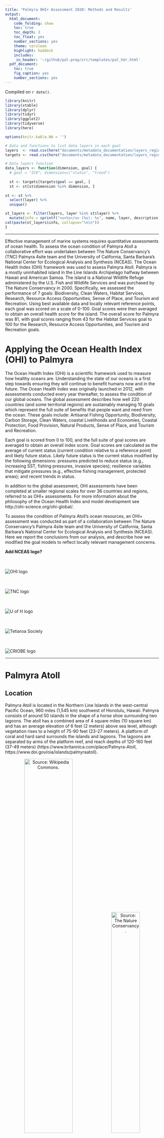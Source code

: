 ```yaml
---
title: 'Palmyra OHI+ Assessment 2020: Methods and Results'
output: 
  html_document:
    code_folding: show
    toc: true
    toc_depth: 3 
    toc_float: yes
    number_sections: yes
    theme: cerulean
    highlight: haddock
    includes: 
     in_header: '~/github/pal-prep/src/templates/pal_hdr.html' 
  pdf_document:
    toc: true
    fig_caption: yes
    number_sections: yes
---
```


Compiled on `r date()`.

```r

library(knitr)
library(xtable)
library(dplyr)
library(tidyr)
library(ggplot2)
library(tidyverse)
library(here)

options(knitr.kable.NA = '')
```

```r
# Data and functions to list data layers in each goal
layers  <- read.csv(here("documents/metadata_documentation/layers_region_base.csv"))
targets <- read.csv(here("documents/metadata_documentation/layers_region_targets.csv"))

# Data layers function
data_layers <- function(dimension, goal) { 
  # goal = "ICO"; dimension=c("status", "trend")
  
  st <- targets[targets$goal == goal, ]
  st <- st[st$dimension %in% dimension, ]
  
st <- st %>%
  select(layer) %>%
  unique()

st_layers <- filter(layers, layer %in% st$layer) %>% 
  mutate(info = sprintf("<u>%s</u> (%s): %s", name, layer, description))
cat(paste(st_layers$info, collapse="\n\n"))
}
```

***
Effective management of marine systems requires quantitative assessments of ocean health. To assess the ocean condition of Palmyra Atoll a collaborative effort was undertaken between The Nature Conservancy’s (TNC) Palmyra 4site team and the University of California, Santa Barbara’s National Center for Ecological Analysis and Synthesis (NCEAS). The Ocean Health Index (OHI) framework was used to assess Palmyra Atoll. Palmyra is a mostly uninhabited island in the Line Islands Archipelago halfway between Hawaii and American Samoa. The island is a National Wildlife Refuge administered by the U.S. Fish and Wildlife Services and was purchased by The Nature Conservancy in 2000. Specifically, we assessed the performance of 7 goals: Biodiversity, Clean Waters, Habitat Services, Research, Resource Access Opportunities, Sense of Place, and Tourism and Recreation. Using best available data and locally relevant reference points, each goal was scored on a scale of 0-100. Goal scores were then averaged to obtain an overall health score for the island. The overall score for Palmyra was 81, with goal scores ranging from 43 for the Habitat Services goal to 100 for the Research, Resource Access Opportunities, and Tourism and Recreation goals.      

# Applying the Ocean Health Index (OHI) to Palmyra

The Ocean Health Index (OHI) is a scientific framework used to measure how healthy oceans are. Understanding the state of our oceans is a first step towards ensuring they will continue to benefit humans now and in the future. The Ocean Health Index was originally launched in 2012, with assessments conducted every year thereafter, to assess the condition of our global oceans.  The global assessment describes how well 220 countries (and some territorial regions) are  sustainably managing 10 goals which represent the full suite of benefits that people want and need from the ocean. These goals include: Artisanal Fishing Opportunity, Biodiversity, Carbon Storage, Clean Waters, coastal Livelihoods and Economies, Coastal Protection, Food Provision, Natural Products, Sense of Place, and Tourism and Recreation.    

Each goal is scored from 0 to 100, and the full suite of goal scores are averaged to obtain an overall index score. Goal scores are calculated as the average of current status (current condition relative to a reference point) and likely future status.  Likely future status is the current status modified by the following dimensions: pressures predicted to reduce status (e.g., increasing SST, fishing pressures, invasive species);  resilience variables that mitigate pressures (e.g., effective fishing management, protected areas);  and recent trends in status.     

In addition to the global assessment, OHI assessments have been completed at smaller regional scales for over 36 countries and regions, referred to as OHI+ assessments.  For more information about the philosophy of the Ocean Health Index and model development see http://ohi-science.org/ohi-global/.    

To assess the condition of Palmyra Atoll’s ocean resources, an OHI+ assessment was conducted as part of a collaboration between The Nature Conservancy’s Palmyra 4site team and the University of California, Santa Barbara’s National Center for Ecological Analysis and Synthesis (NCEAS). Here we report the conclusions from our analysis, and describe how we modified the goal models to reflect locally relevant management concerns.    

**Add NCEAS logo?**   

<div class = "row">
<div class = "col-md-2">
<br><br>![OHI logo](images/ohi-logo.jpg)
</div>

<div class = "col-md-2">
<br><br>![TNC logo](images/tnc-logo.svg)
</div>

<div class = "col-md-4">
<br><br>![U of H logo](images/uhm-logo.png)
</div>

<div class = "col-md-2">
<br><br>![Tetiaroa Society](images/TS-logo.png)
</div>

<div class = "col-md-2">
<br><br>![CRIOBE logo](images/CRIOBE-logo.jpg)
</div>
</div>  

***

# Palmyra Atoll 

## Location

Palmyra Atoll is located in the Northern Line Islands in the west-central Pacific Ocean, 960 miles (1,545 km) southwest of Honolulu, Hawaii. Palmyra consists of around 50 islands in the shape of a horse shoe surrounding two lagoons. The atoll has a combined area of 4 square miles (10 square km) and has an average elevation of 6 feet (2 meters) above sea level, although vegetation rises to a height of 75-90 feet (23-27 meters). A platform of coral and hard sand surrounds the islands and lagoons. The lagoons are separated by arms of the platform reef, and reach depths of 120-160 feet (37-49 meters) (https://www.britannica.com/place/Palmyra-Atoll, https://www.doi.gov/oia/islands/palmyraatoll).

<center>
![Source: [Wikipedia Commons](https://commons.wikimedia.org/wiki/File:Palmyra_Atoll_in_United_States.svg).](images/Palmyra_Atoll_map.png){width=56%} ![Source: [The Nature Conservancy](https://www.nature.org/en-us/get-involved/how-to-help/places-we-protect/palmyra-atoll/).](images/Aerial-Palmyra-Atoll.jpg){width=43%}
</center>

## History

Palmyra Atoll was sighted in 1798 by an American ship, which did not land; but in 1802, the American ship Palmyra made landfall. The atoll was annexed by the Kingdom of Hawaii in 1862 and by Britain in 1889. In 1898 the United States annexed Palmyra as part of the Hawaiian Islands territory (https://www.britannica.com/place/Palmyra-Atoll).    

In the 1940s, the U.S. Navy stationed 6,000 sailors in the atoll. They dredged a seaplane runway which merged the atoll’s two western lagoons into one, and a causeway was built on the remaining reef. The sailors also joined three of the islands into one and built a runway about one mile long, which the U.S. Air Force used until 1961 (https://www.doi.gov/oia/islands/palmyraatoll).   

The Nature Conservancy (TNC) purchased Palmyra Atoll in December 2000 from the Fullard-Leo family to protect its unique ecosystem and establish a center for scientific investigation (https://www.nature.org/en-us/about-us/where-we-work/united-states/hawaii/stories-in-hawaii/palmyra-175-years-of-science/). It was declared a U.S. National Wildlife Refuge in January 2001, and includes submerged lands and associated waters out to 12 nautical miles from the atoll (https://www.fws.gov/refuge/Palmyra_Atoll/about.html). Palmyra was designated part of the Pacific Remote Islands Marine National Monument on January 6, 2009, which includes Palmyra Atoll National Wildlife Refuge within its boundaries, and protects it further out to 50 nautical miles (https://www.nature.org/en-us/get-involved/how-to-help/places-we-protect/palmyra-atoll/).   


## Natural History

Palmyra’s native vegetation supports one of the largest remaining undisturbed stands of Pisonia beach forest in the Pacific, including native varieties of ferns and shrubs. The atoll’s rich intertidal sand and mudflats provide attractive resting and feeding grounds for migratory seabirds and shorebirds. Sooty terns, red- and white-tailed tropicbirds, several species of boobies, great frigate birds, and white terns are some of the common bird species that nest on Palmyra. The second largest red-footed booby colony in the world is found on the atoll, and more than 200 bristle-thighed curlews, whose worldwide population estimate is only 6,000 individuals, spend their winters on Palmyra. Palmyra’s waters are home to stony corals, giant clams, and over 400 species of fish, and are frequented by Pacific bottle-nosed dolphins, spinner dolphins, and melon-headed whales. Threatened green and endangered hawksbill turtles are also found within the lagoon and waters surrounding the atoll. Large populations of the world’s largest land invertebrate, the coconut crab, inhabit Palmyra’s forests along with other crabs (https://www.fws.gov/refuge/Palmyra_Atoll/wildlife_and_habitat/index.html).   

Rainforest once dominated the atoll, but copra farming, black rats, and deforestation by the U.S. military during World War II reduced Palmyra’s rainforest to a few patches. Thick groves of introduced coconut palms took its place, which are ill-suited for seabirds. There was a resurgence of native bird and plant life after rats were eradicated from Palmyra in 2011, and a major native rainforest restoration project is now underway. The aim of this project is to flip forest dominance and restore ecological balance to the atoll, which will maximize the seabird-driven nutrient cycle and increase terrestrial and marine ecosystem resilience to climate change impacts (https://www.nature.org/en-us/get-involved/how-to-help/places-we-protect/palmyra-atoll/).   

***

# Summary Results

The health of the Palmyra atoll is critical to The Nature Conservancy’s core mission to protect endangered marine wilderness and to support research and conservation science.  Palmyra had an overall Ocean Health Index score of 81 (Figure 3.1 and Table 3.1), suggesting the region’s marine and coastal resources are in fairly good condition (Figure 3.1).   Seven goals/sub-goals scored above a 90, with four goals receiving perfect scores (Lasting Special Places, Research, Resource Access Opportunities, and Tourism and Recreation). The designation of the island and offshore areas as fully protected reflects The Nature Conservancy’s commitment to protecting the health of Palmyra's ecosystems. Furthermore,  the population and  visitors allowed on the island are restricted, and fishing and tourism activities are well regulated and managed.   

There is room for some improvement, however. The Habitat, Coastal Protection, and Carbon Storage sub-goals scored lower than 50. These sub-goals are closely linked because they depend on the healthy habitats, specifically the condition of coral reefs (Coastal Protection) and rainforests (Carbon Storage). While Palmyra is often lauded for having pristine coral reefs, there is significant degradation of the back reef and the lagoon which negatively impact the coral habitat score and thus the coastal protection score. Without a concerted effort to restore live coral in the back reef and the lagoon the coral habitat score is likely to remain fairly constant over time. Coconut palm plantations have a significant negative impact on the native rainforest and while management plans to remove these palms and replant native tree species exists, they are not far along. This is the largest contributing factor to the low score for rainforest habitats and thus the carbon storage score. As replacement of coconut palms continues on the island, both of these scores are expected to steadily increase over time.        

<br>   
![flower_plot](images/flower_Palmyra.png)
***Figure 3.1 OHI+ Palmyra Results.** Each goal and sub-goal of the Palmyra Ocean Health Index assessment is represented by a petal. The length of each petal corresponds to the score (0-100), with longer petals indicating higher scores. The color of the petals also correspond to the scores with red indicating lower scores and blue indicating higher scores. The overall index score is shown in the center of the plot.*
<br>   
***Table 3.1. Results for each goal and sub-goal in the Palmyra OHI+ assessment.** Goal, and sub-goal, scores, as well as current status and predicted future status. Where 'Status' is the current status relative to the reference point; 'Future' is the likely future status based on the trend, pressures, and resilience; and 'Score' is the final goal or sub-goal score reflected in Figure 3.1.*   
<br>   
```r

goals <- read_csv(here("region/conf/goals.csv")) %>% 
  dplyr::select(goal, name, description)

scores <- read_csv(here("region/scores.csv")) %>% 
  filter(dimension == "score" | dimension == "future" | dimension == "status") %>% 
  dplyr::select(goal,dimension,score) %>% 
  pivot_wider(id_cols ="goal", names_from = "dimension", values_from = "score") %>% 
  filter(goal != "Index") %>% 
  inner_join(.,goals, by = "goal") %>% 
  mutate(parent = c("", "Habitat Services", "Habitat Services", "",
                    "Biodiversity", "", "Sense of Place",
                    "Sense of Place", "", "", "", "Biodiversity", "")) %>% 
  dplyr::select('Goal/Sub-goal' = name, 'Parent Goal' = parent, Status = status, Future = future, Score = score, Description = description) %>% 
  arrange(desc(Score))

kable(scores, align = "l")
```

***
<br>   

# Methods and Results

## Goals Included in Palmyra OHI+ Assessment:

Given that Palmyra is a nearly uninhabited island, several of the OHI goals were not relevant to this region (e.g., Livelihoods and Economies). Furthermore, one of the stated goals of The Nature Conservancy for Palmyra is to serve as a “platform for applied conservation science” (https://www.nature.org/en-us/get-involved/how-to-help/places-we-protect/palmyra-atoll/), which resulted in the creation of a new goal, Research, which captures the degree to which Palmyra provides access to research opportunities. Given these considerations, we modified the OHI framework to include the following goals (Table 3.1): Sense of Place (comprised of Lasting Special Places and Iconic species sub-goals), Resource Access Opportunities (a modified version of Artisanal Opportunities in the original framework), Research (not included in the original framework), Tourism & Recreation, Biodiversity (comprised of Species Condition and Habitat sub-goals), Clean Waters, and Habitat Services (Coastal Protection and Carbon Storage sub-goals).  

### Biodiversity

<span style="color: #f2cf4a; font-family: Arial, sans-serif; font-size: large;">Score = 71.51</span>

People value biodiversity for its existence value. This goal assesses the conservation status of species based on the best available data through two sub-goals: Species and Habitats. Species were assessed because they are what one typically thinks of in relation to biodiversity. Because only a small proportion of marine species worldwide have been mapped and assessed, we also assessed habitats as part of this goal, and considered them a proxy for the condition of the broad suite of species that depend on them. We calculate each of these sub-goals separately and weight them equally when calculating the overall goal score.   

#### Habitats (HAB)

<span style="color: #f2cf4a; font-family: Arial, sans-serif; font-size: large;">Score = 47.85</span> 

The Habitats sub-goal measures the average condition of habitats present on the island that provide critical habitat for a broad range of species. This sub-goal is considered a proxy for the condition of the broad suite of species on Palmyra. The atoll currently supports one of the best remaining coastal strand forests in the world (https://www.islandconservation.org/palmyra-atoll/). Given the importance of this ecosystem, and the tight linkage between land and ocean environments, both terrestrial and marine habitats are included in this assessment.     

**Current Status**  

The Habitats sub-goal includes coral reef habitats and rainforest habitats. A score is calculated for each habitat and then the habitat scores are averaged, with area weighting, to obtain an overall status score.   
<br>   
*Coral Reefs*   

Four zones were used to calculate the coral reef status: back reef, reef crest, fore reef, and lagoon. 

Original raw data included 10 different zones, as shown in the map in Figure 4.1A. The following zones were grouped together to form the four reef zones, as shown on the map in Figure 4.1B:    

 - Back Reef: Not grouped with any other zone   
 - Reef Crest: Reef Crest and Fore Reef  
 - Fore Reef: Bank/Shelf and Bank/Shelf Escarpment      
 - Lagoon: Lagoon and Channel  

<center>
![coral_zones_raw](images/coral_zones_raw.png){width=70%} ![coral_zones_reclass](images/coral_zones_reclassified.png){width=70%}  
</center>
***Figure 4.1 Coral zones.** Map A (top) displays coral zones as shown in the raw data and map B (bottom) shows the coral zones reclassified for this assessment.*
<br>     
The fore reef is reassigned to part of the reef crest to better reflect the position of those data points on the reef. The Bank/Shelf and Bank/Shelf Escarpment are then grouped together and renamed as the fore reef with an additional designation to differentiate the western fore reef and the eastern fore reef. Based on a map of Palmyra, the longitude line 162.075 was used to divide the fore reef into western and eastern. These groupings follow the zones delineated by NOAA in the Coral Reef Ecosystems Monitoring Report for the Pacific Remote Islands Marine National Monument, available [here](https://repository.library.noaa.gov/view/noaa/23421).  
 
Coral condition is based on the percent of live coral cover in each of the zones. The reference point, or target live coral cover range, for each zone is:   

 - Back Reef:  10-50% live coral cover  
 - Reef Crest: 10-50% live coral cover      
 - Fore Reef:  50-90% live coral cover     
 - Lagoon:     10-50% live coral cover       

The western and eastern fore reef both have the same reference point. Reference points were established based on input from scientists at The Nature Conservancy.    

Coral reef status is first calculated for each zone $x_{zone}$. The status is calculated as the area of the reef zone falling within or above the reference point category divided by the total area of the reef zone (Equation 4.1):        

$$
x_{zone}~=~\frac { A_{ref} } { A_{total} },  ~~(Eq~4.1) 
$$  

Where $A_{ref}$ is the area of the reef zone falling within or above the reference point category and $A_{total}$ is the total area of the reef zone. For the status calculation we adjust the area of the lagoon to include only the area of the lagoon where coral can reasonably grow. Other zones are not area adjusted due to incomplete knowledge and data. Ideally the area of all zones would be adjusted to include only the area where coral can grow and thrive.            

The overall status score $x_{coral}$ is calculated as the area weighted mean of the status score for each zone (Equation 4.2). Here we use the total area of the lagoon.   

$$
x_{coral}~=~\frac { \displaystyle\sum _{ i=1 }^{ N }{ { A }_{ i }{ x }_{ i } } } { \displaystyle\sum _{ i=1 }^{ N } { A }_{ i } },  ~~(Eq~4.2) 
$$
where $A_{i}$ is the area of zone $i$ and $x_{i}$ is the status score for each zone $i$ as calculated in Equation 4.1.   
<br>   
*Rainforests*   

The rainforest condition is based on the current land area of the rainforest relative to the total potential area of rainforest. Invasive coconut palms (*Cocos nucifera*) have replaced much of the  native rainforests, and there are planned coconut palm removal activities, which TNC hopes will increase the land area of native forests.   

The raw data included four vegetation categories: native forests, *Scaevola*, non-vegetated areas, and *Cocos nucifera* (coconut palm). The native forest and *Scaevola* categories were grouped together to find the total forest land area. Non-vegetated areas were excluded from the analysis.   

The rainforest habitat status $x_{forest}$ is calculated based on the area of rainforest currently present compared to the area of rainforest that would exist once 95% of the historic area of coconut palm has been removed (Equation 4.3). The reference point is the rainforest and coconut palm area in 2001.    

$$
x_{forest}~=~ \frac { A_{current} } { A_{potential} }, ~~(Eq ~4.3) 
$$  

The current rainforest area ($A_{current}$) km^2^ is based on the Burnett, M.W. *et al.* 2019 study where forest is defined as the total area of the *Scaevola* and native forest categories.    

The potential rainforest area ($A_{potential}$) km^2^ is based on a 2001 satellite image showing approximately 43% of the islands are dominated by coconut plantations and 48.2% of the islands are dominated by other vegetation communities as discussed in the [USGS Terrestrial Management Plan](https://pubs.usgs.gov/of/2011/1007/pdf/ofr20111007.pdf). The remaining 8.8% is assumed to be non-vegetated and is excluded from this analysis. The total land area ($A_{total}$) used in these calculations (2.46 km^2^) was derived from a study completed in 2000 (referenced in Burnett *et al* 2019), which is the closest land estimate we could obtain to the 2001 satellite image. The potential rainforest area is calculated as the land area added once 95% of the historic palm plantations are removed plus the original 48.2% of land area that was dominated by rainforests (Equations 4.4 - 4.6).     

$$
A_{potential}~=~A_{added}~+~A_{original} , ~~(Eq ~4.4)
$$

And where   

$$
A_{added}~=~0.95~*~(0.43~*~A_{total}), ~~(Eq~ 4.5)
$$   
$$
A_{original}~=~0.482~*~A_{total}, ~~(Eq~4.6)
$$   

**Trend** 
<br>   
*Coral Reefs* 

The benthic habitat mapping project used to calculate the current status was the first study of its kind on Palmyra Atoll. As no previous studies exist to estimate historic live coral cover across the different reef zones, an estimate of coral trend was derived using data from the 2019  OHI global assessment. The OHI global trend data are calculated as a linear trend in coral condition, on a per country basis across all available data from 1975-2006. More information on the coral trend method can be found in the [OHI Global Methods](http://htmlpreview.github.io/?https://github.com/OHI-Science/ohi-global/published/documents/methods/Supplement.html#62_biodiversity) documentation, Section 6.2.1. No coral trend was available for Palmyra in the OHI global assessment, so we used  the average trend observed for coral reef habitats for all countries in Micronesia.
<br>   
*Rainforests* 

The trend in rainforest condition is the predicted change in forest area during a five year period. This was estimated using a linear regression model of forest area from 2005, 2010, 2016, and 2019.   
<br>   
**Data**   

_Status and trend_
<br>   
```r
data_layers(goal="HAB", dimension=c("status", "trend"))
```
<br>   
_Pressure_
<br>   
```r
data_layers(goal="HAB", dimension=c("pressure"))
```
<br>   
_Resilience_
<br>   
```r
data_layers(goal="HAB", dimension=c("resilience"))
```
<br>     
**Data Citations**
<br>   
*Coral Reefs* 

Data to calculate the current status of coral reefs were gathered from National Centers for Coastal Ocean Science (NCCOS) benthic habitat mapping project for Palmyra Atoll, completed in 2011. The data are available for download [here](https://products.coastalscience.noaa.gov/collections/benthic/e58palmyra/#horizontalTab3).    

Date Downloaded: June 30, 2020

Citation: U.S. Department of Commerce, National Oceanic and Atmospheric Administration, National Center for Coastal Ocean Sciences. (2011). Palmyra Habitat Maps [Data file]. Retrieved from https://products.coastalscience.noaa.gov/collections/benthic/e58palmyra/
<br>   
*Rainforests* 

Data to calculate the current status of rainforests were gathered from a recent publication on coconut palms in Palmyra completed in 2019. Data were downloaded from Table A1, available [here](https://www.tandfonline.com/doi/figure/10.1080/01431161.2019.1594440?scroll=top&needAccess=true). 

Date Downloaded: July 8, 2020

Citation: Burnett, M.W. *et al.* (2019). "Quantifying coconut palm extent on Pacific islands using spectral textural analysis of very high resolution imagery". *International Journal of Remote Sensing* 40(19): 7329-7355   
  [Available here](https://www.tandfonline.com/doi/epub/10.1080/01431161.2019.1594440?needAccess=true). 
<br>     
<u>2001 Reference Point:</u>   
The 2001 reference point comes from a satellite image of the island that is discussed in the 2011 Terrestrial Forest Management Plan.  

Citation: Hathaway, S.A., McEachern K., & Fisher, R.N. (2011). "Terrestrial Forest Management Plan for Palmyra Atoll". U.S. Geological Survey Open-File Report 2011-1007.  
  [Available here](https://permanent.fdlp.gov/gpo119875/ofr20111007.pdf)
<br>     
There have been no studies using the same methodology to track the area of forests and coconut palm on the island over time. Therefore, data to calculate the trend in rainforest condition are estimated from three additional studies that included some estimate of percent cover of coconut palms and total land area.
<br>   
<u>2005 Data:</u>      
The 2005 data was obtained from Alex Wegmann at The Nature Conservancy on July 31, 2020. Shapefiles were compiled as part of Alex Wegmann's PhD dissertation.
<br>   
<u>2010 Data:</u>   
The 2010 data is estimated from a study on invasive rats that quantified the percent of land area on each islet occupied by *Cocos nucifera* (Table 1).    

Citation: Lafferty, K.D. et al. (2010). "Stomach nematodes (*Mastophorus muris*) in rats (*Rattus rattus*) are associated with coconut (*Cocos nucifera*) habitat at Palmyra Atoll. *Journal of Parasitology* 96(1): 16-20.   
  [Available here](https://bioone.org/journals/Journal-of-Parasitology/volume-96/issue-1/GE-2180.1/Stomach-Nematodes-Mastophorus-muris-in-Rats-Rattus-rattus-Are-Associated/10.1645/GE-2180.1.full)
<br>     
<u>2016 Data:</u>   
The 2016 data is estimated using a U.S. Geological Survey vegetation community mapping project for Palmyra Atoll. Vegetation maps were completed in October 2016 and published in June 2019. Data is available for download [here](https://www.sciencebase.gov/catalog/item/5c66fc5be4b0fe48cb3aca49).   

Date Downloaded: July 2, 2020  

Citation: Struckhoff, M.A., 2019, Woody species crown and vegetation community data, Palmyra Atoll, 2016: U.S. Geological Survey data release, https://doi.org/10.5066/P9GMPVIO.  
<br>   

#### Species 

<span style="color: #f2cf4a; font-family: Arial, sans-serif; font-size: large;">Score = 95.16</span>

The Species sub-goal aims to assess the average condition of species in Palmyra. Both marine and terrestrial species are included in this sub-goal.    
 
**Current Status** 

A list of species occurring in Palmyra was created using IUCN range maps and supplemented with fish and bird lists obtained from The Nature Conservancy for a total of 587 species. Species condition was pulled from the IUCN Red List (IUCN 2020).   

The reference point for the Species sub-goal is all species have an IUCN status of "Least Concern".   

Threat weights, were assigned based on the IUCN threat categories status of each species, following the weighting schemes developed by Butchart *et al* (2007) (Table 4.1). For the purposes of this analysis, we included only data for extant species for which sufficient data were available to conduct an assessment. We did not include Data Deficient species.   We assessed species following previously published guidelines (Schipper *et al.* 2008; Hoffmann *et al.* 2010).   
<br>   
***Table 4.1. Risk scores for assessment of species status based on IUCN risk categories.***

| Risk Category   | IUCN code | Risk Score |
|-----------------|-----------|------------|
| Least Concern   |     LC    |  0.0       |  
| Near Threatened |     NT    |  0.2       |
| Vulnerable      |     VU    |  0.4       |
| Endangered      |     EN    |  0.6       |
| Critically Endangered | CR  |  0.8       |
| Extinct         |     EX    |  1.0       |   
  
The species fall within 10 different taxonomic classes and to avoid overweighting species with many species, status was first calculated for each class as the average of the extinction risk scores. An overall extinction risk status was estimated by averaging the extinction risk score of all 10 classes. Finally, the status $x_{spp}$ is rescaled so a risk factor of 0.75 is equal to zero (Equation 4.7):      

$$
x_{spp}~=~ \frac { (0.75~-~risk_{avg}) } {0.75}, ~~~~(Eq ~4.7)
$$   

Where $risk_avg$ is the average extinction risk score, found by averaging the mean extinction risk score of all 10 classes. 

This assigns a score of 0 when 75% species are extinct, a level comparable to the five documented mass extinctions (Barnosky *et al.* 2011) and would constitute a catastrophic loss of biodiversity.
<br>    
**Trend** 

The species trend is calculated using data the IUCN provides for current and past assessments of species. Discrete species assessments between 1965-2020 are used to estimate annual change in IUCN risk status for each species. Species trend is evaluated for species with more than two past assessments. Trend for species with less than two past assessments is estimated using the population trend noted in species history information. We then summarize these species trend values for each region using the same general approach used to calculate status.
<br>   
**Data**

_Status and trend_
<br>   
```r
data_layers(goal="SPP", dimension=c("status", "trend"))
```
<br>   
_Pressure_
<br>   
```r
data_layers(goal="SPP", dimension=c("pressure"))
```
<br>   
_Resilience_
<br>   
```r
#data_layers(goal="SPP", dimension=c("resilience"))
```
<br> 
**Data Citations**   

The original species list, species condition and historic assessments are based on the IUCN Red List.    

Date Accessed: June 9, 2020   

Citation: IUCN 2020. IUCN Red List of Threatened Species. Version 2020-1 <www.iucnredlist.org>.  

Additional species lists were provided by Alex Wegmann at The Nature Conservancy on July 8, 2020
<br>   

### Clean Waters

<span style="color: #f2cf4a; font-family: Arial, sans-serif; font-size: large;">Score = 58.57</span> 

People value marine waters that are free of pollution and debris for aesthetic and health reasons. Although Palmyra has a limited population, people are sensitive to pollution and debris in areas they access for recreation or other purposes as well as for simply knowing that clean waters exist. Due to limited data availability, this goal includes two sources of pollution - marine debris and soil contamination. The main source of pollution on the island is marine debris from fishing aggregation devices (FADs) and the military history of the island has left a legacy of soil contamination. The overall Clean Waters score is the geometric mean of these two layer scores. This goal scores highest when the contamination level is zero.
<br>   
**Current Status**   
The current status for the Clean Waters goal is the geometric mean of the status of the two layers: marine debris and soil contamination.
<br>   
*Marine Debris*  

Marine debris current status is calculated based on the number of annual grounded FADs. The reference point for marine debris is to reduce FAD groundings by 50% of the highest annual recorded number of groundings between 2009 and 2019. The highest annual groundings occurred in 2016, with 12 groundings, making the reference point 6 annual FAD groundings. Any year where six or less FAD groundings were recorded received a perfect score.   

The current status $x_{debris}$ is scaled between 0-1 by subtracting the reference point from the number of groundings and then dividing by the reference point (Equation 4.8):        

$$
x_{debris}~=~ \frac { (fad_{y}~-~fad_{ref}) } { fad_{ref} }, ~~~(Eq ~4.8)
$$   

Where $fad_{y}$ is the yearly number of recorded FAD groundings and $fad_{ref}$ is the reference point number of 6 annual FAD groundings.  

$x_{debris}$ is higher with greater levels of marine debris. $x_{debris}$ is used as a pressure layer. The final status layer for the Clean Waters goal is the inverse of $x_{debris}$,    1 - $x_{debris}$.
<br>   
*Soil Contamination*   

The current status is based on the observed concentration of each pollutant (mg/kg wet weight). A total of 155 sites were sampled in 2008 and an additional 41 sites were sampled in 2010. At each site concentrations were recorded for 13 pollutants: antimony (Sb), arsenic (As), chromium (Cr), cobalt (Co), copper (Cu), iron (Fe), lead (Pb), manganese (Mn), nickel (Ni), phosphorus (P), sulfur (S), titanium (Ti), and zinc (Zn). However, only 9 elements are included in the analysis. Iron is generally considered non-toxic and titanium, sulfur, and phosphorus were detected but do not have established Threshold Effects Levels (TELs) or ecological soil screening levels (Eco-SSLs); therefore, they were excluded from the analysis.     

Two different reference levels were used to scale the contamination scores from 0-1. A TEL was used to scale values from 0 - 0.5. Any observed concentration equal to the TELreceived a score of 0.5. The TEL are the lower end of values below which harmful impacts are not likely to be observed. The upper end of the scores were based on the Probable Effect Level (PEL); this represents a value above which harmful impacts are likely to be observed. Any observed concentration above the PEL was assigned a score of 1.       

<u>TEL</u>   

TEL reference levels were assigned based on the TELs established by the U.S. Environmental Protection Agency for marine sediments and the lowest established Eco-SSLs for any taxonomic group. TEL and Eco-SSL values (mg/km dry weight) for the most frequently detected contaminants on Palmyra (Table 4.2) are replicated from Table 1 of Struckhoff *et al* 2018.
<br>   
***Table 4.2. Midpoint reference levels.** Threshold Effect Levels (TELs) and Ecological soil screening levels (Eco-SSLs) for the main contaminants found in soils around Palmyra. NA indicates a toxicity threshold has not been established. These values are used as the midpoint reference levels in the status calculation.*           

| Contaminant | Symbol | TEL   | Eco-SSL |
|-------------|--------|-------|---------|
| Antimony    | Sb     | NA    | 78      |
| Arsenic     | As     | 7.24  | 18      |
| Chromium    | Cr     | 52.3  | 26      |
| Colbalt     | Co     | NA    | 13      |
| Copper      | Cu     | 118.7 | 28      |
| Lead        | Pb     | 30.24 | 11      |
| Manganese   | Mn     | NA    | 220     |
| Nickel      | Ni     | 15.9  | 38      |
| Zinc        | Zn     | 124   | 46      |. 

TELs are used for marine sediments and the lowest Eco-SSL is used for soil samples. Where no TEL is established, the lowest Eco-SSL is used in its place. The table reports thresholds in mg/kg of dry weight, however most of the samples collected were made on moist samples. Struckoff *et al* 2018 notes:   

"Soil moisture values between 15 and 25% can reduce measured sample concentrations from 70 to 80% relative to lab-confirmed concentrations (U.S. Environmental Protection Agency, 2015). Given that most measurements were made on moist samples, XRF values reported above TELs or SSLs are conservative estimates of threshold exceedance."  

<u>PEL</u>   

For soil samples, the Canadian freshwater contamination PELs (mg/kg dry weight) are used (Table 4.3), as these are more conservative than the marine contamination levels. Consensus-based freshwater PELs were established in 2000. Concentrations were replicated from Table 3 in MacDonald *et al* 2000.
<br>   
***Table 4.3. Soil sample upper reference levels** Freshwater contamination Probable Effect Levels (PELs) for the main contaminants found in soils around Palmyra. These levels are used as the upper reference level for soil samples in the status calculation.*   

| Contaminant | Symbol | PEL   | 
|-------------|--------|-------|
| Arsenic     | As     | 17    |
| Chromium    | Cr     | 90    |
| Copper      | Cu     | 197   |
| Lead        | Pb     | 91.3  |
| Nickel      | Ni     | 36    |
| Zinc        | Zn     | 315   | 

Marine sediment PELs (mg/kg of dry weight) are obtained from NOAA guidelines established in 1999 (Table 4.4). These are called Effect Range Median (ERM) levels, which is the NOAA equivalent of PELs. Concentrations were obtained from Table 1 in the NOAA 1999 guidance.
<br>   
**Table 4.4. Marine sediment upper reference levels.** Marine sediment Probable Effect Levels (PELs) for the main contaminants found in soils around Palmyra. These levels are used as the upper reference level for marine sediment samples in the status calculation.*   

| Contaminant | Symbol | PEL   | 
|-------------|--------|-------|
| Arsenic     | As     | 70    |
| Chromium    | Cr     | 370   |
| Copper      | Cu     | 270   |
| Lead        | Pb     | 218   |
| Nickel      | Ni     | 51.6  |
| Zinc        | Zn     | 410   |

No PELs are available for Antimony, Colbalt, and Manganese. For these we approximated an upper limit that is one order of magnitude higher than the established TEL or Eco-SSL.      

Contaminants are scaled 0-1 using a midpoint level, (TEL or ECO-SSl) and an upper level (PELs). A status is then calculated for each site $x_{site}$ using the geometric mean of the 9 contaminants (Equation 4.9):    
$$
x_{site} = \sqrt [ 9 ]{ As~*~Cr~*~Co~*~Cu~*~Pb~*~Mn~*~Ni~*~Sb~*~Zn ~},  ~~(Eq ~4.9)
$$ 
Finally, an overall status for contamination $x_{cont}$ is found using an area weighted mean of the site status (Equation 4.10):      

$$ 
x_{cont}~=~\frac { \displaystyle\sum _{ i=1 }^{ N }{ { A }_{ i }{ x }_{ i } } } { \displaystyle\sum _{ i=1 }^{ N } { A }_{ i } }, ~~(Eq ~4.10)
$$
where $A_i$ is the area and $x_i$ is the status of contamination for each site $i$ as calculated in Equation 4.9.     

This gives high $x_{cont}$ values to years with greater levels of contamination. $x_{cont}$ is used as a pressure layer. The final status layer for the Clean Waters goal is the inverse of this$x_{cont}$,  1 - $x_{cont}$.
<br>   
**Trend**
<br>   
The trend describes the change in clean water status over a 5 year period. This value was estimated using the slope estimate (and multiplying it by 5) from a linear model estimating yearly change in the clean water status from 2014 to 2020.
<br>   
**Data**

_Status and trend_
<br>   
```r
data_layers(goal="CW", dimension=c("status", "trend"))
```
<br>   
_Pressure_
<br>   
```r
data_layers(goal="CW", dimension=c("pressure"))
```
<br>   
_Resilience_
<br>   
```r
data_layers(goal="CW", dimension=c("resilience"))
```
<br>   

**Data Citations**   

*Marine Debris*   

Data to calculate the marine debris layer come from a table of FADs found ashore on Palmyra Atoll. Data were obtained from Alex Wegmann at The Nature Conservancy on July 8, 2020.
<br>   
*Soil Contamination*   

Data for this layer come from an elemental soil contamination study completed by the U.S. Geological Survey at sites on Palmyra Atoll in 2008 and 2010. Data were published in 2017 and can be accessed [here](https://www.sciencebase.gov/catalog/item/5925b2cae4b0b7ff9fb3ca3d).  

Date Downloaded: July 28, 2020   

Citation: Struckhoff, M.A., Papoulias, D.M., Orazio, C.E., Annis, M.L., Shaver, D.K. and Tillitt, D.E., 2017, Geospatial data of elemental contamination at Palmyra Atoll, 2008 and 2010: U.S. Geological Survey data release, https://doi.org/10.5066/F74F1P00
<br>   
The reference levels were obtained from the following sources:  

<u>TELs and Eco-SSLs</u>   

Citation: Struckhoff, M.A., Orazio, C.E., Tillitt, D.E., Shaver, D.K., and Papoulias, D.M. (2018). Mapping elemental contamination on Palmyra Atoll National Wildlife Refuge. *Marine Pollution Bulletin*, 128: 97-105. https://doi.org/10.1016/j.marpolbul.2017.12.065.  

<u>PELs and ERMs</u>   

Citation: MacDonald, D.D., Ingersol, C.G., and Berger, T.A. (2000). Development and Evaluation of Consensus-Based Sediment Quality Guidelines for Freshwater Contamination. *Archives of Environmental Contamination and Toxicology.* 39:20-31. DOI: 10.1007/s002440010075   
    Available [here](https://link.springer.com/content/pdf/10.1007/s002440010075.pdf)   

Citation: National Oceanic and Atmospheric Administration. (1999). Sediment Quality Guidelines developed for the National Status and Trend Program. 

### Habitat Services

<span style="color: #f2cf4a; font-family: Arial, sans-serif; font-size: large;">Score = 43.35</span> 

The Habitat Services goal measures additional services provided by habitats on Palmyra in addition to supporting biodiversity. The Habitat Services goal is made up of two equally weighted sub-goals, Carbon Storage and Coastal Protection.
<br>   

####  Carbon Storage

<span style="color: #f2cf4a; font-family: Arial, sans-serif; font-size: large;">Score = 39.92</span> 

The Carbon Storage sub-goal measures the health of carbon storing habitats. In Palmyra, the only Carbon Storage habitat is the terrestrial rainforest. We use data on habitat extent in the same manner as Biodiversity: Habitats sub-goal. Since only one habitat is included, there are no Carbon Storage weights used in the calculation.  

**Current Status**   

The Carbon Storage subgoal is based on the percent cover of native tree species on the island relative to nonnative tree species.   

The following tree species are included in the mapping project raw data and we have designated if they are native or nonnative (Table 4.5). Category designations were assigned based on species lists found in Tables 1 and 2 of the U.S. Geological Survey 2011 Terrestrial Forest Management Plan for Palmyra Atoll, found [here](https://permanent.fdlp.gov/gpo119875/ofr20111007.pdf).
<br>   
***Table 4.5. Tree species classifications.***   

| Species                      | Classification | 
|------------------------------|----------------| 
| *Araucaria*                  | Nonnative      |  
| *Artocarpus altilis*         | Nonnative      |
| *Barringtonia asiatica*      | Native         |
| *Calophyllum inophyllum*     | Nonnative      |  
| *Casuarina equisetifolia*    | Nonnative      |    
| *Coccoloba uvifera*          | Nonnative      |
| *Cocos nucifera*             | Nonnative      | 
| *Cordia subcordata*          | Native         |  
| *Guettarda speciosa*         | Native         | 
| *Heliotropium foertherianum* | Native         | 
| *Hernandia nymphaeifolia*    | Native         |    
| *Hibiscus tiliaceus*         | Nonnative      | 
| *Ipomoea*                    | Native         |     
| *Nephrolepis*                | Nonnative      |
| *Pandanus tectorius*         | Native         |  
| *Phymatosorus scolopendria*  | Native         |
| *Pisonia grandis*            | Native         |
| *Premna serratifolia*        | Native         | 
| *Scaevola taccada*           | Native         |
| *Terminalia catappa*         | Nonnative      |   
 
Unknown tree species and standing water were excluded from the analysis, as were *Ipomoea* and *Nephrolepis* since they are not trees.      

The reference point for Carbon Storage is to have 95% of the forest area dominated by native tree species (and < 5% nonnative trees).      
 
Current status $x_{cs}$ is calculated as the current percent of forest dominated by native trees in year (y) over the reference point percentage (Equation 4.11):       

$$
x_{cs}~=~ \frac {percent~cover_{y} } {percent~cover_{ref} }~,  ~~~(Eq ~4.11)
$$
<br>   
**Trend**   

The Carbon Storage trend will use the same data as the rainforest condition trend calculated for the Biodiversity: Habitats sub-goal. 

There is a lack of historic data categorizing forests as native or nonnative to the level of detail used in the Carbon Storage status calculation. Therefore, the best estimate for trend is based on the trend in the condition and extent of rainforest habitats. If rainforests are healthy and growing in extent, there are better opportunities for carbon storage. For details on the methodology for calculating rainforest trend refer to the Biodiversity: Habitats sub-goal.
<br>   
**Data**  

_Status and trend_
<br>   
```r
data_layers(goal="CS", dimension=c("status", "trend"))
```
<br>   
_Pressure_
<br>   
```r
data_layers(goal="CS", dimension=c("pressure"))
```
<br>   
_Resilience_
<br>   
```r
data_layers(goal="CS", dimension=c("resilience"))
```
<br>    

**Data Citations**   

Data for the Carbon Storage status come from tree cover surveys completed as part of the U.S. Geological Survey vegetation community mapping project for Palmyra Atoll. Vegetation maps were completed in October 2016 and published in June 2019. The data is available for download [here](https://www.sciencebase.gov/catalog/item/5c66fc5be4b0fe48cb3aca49).    

Date Downloaded: July 7, 2020       

Citation: Struckhoff, M.A., 2019, Woody species crown and vegetation community data, Palmyra Atoll, 2016: U.S. Geological Survey data release, https://doi.org/10.5066/P9GMPVIO.  
<br>   

#### Coastal Protection

<span style="color: #f2cf4a; font-family: Arial, sans-serif; font-size: large;">Score = 46.77</span> 

The Coastal Protection sub-goal measures the health of habitats that contribute to coastal protection from storm surge, flooding, and sea level rise. In Palmyra, the only Coastal Protection habitat are coral reefs.   

**Current Status**   

The Coastal Protection current status is calculated as the current condition of coral reef habitat relative to the reference point. We calculate status using the method from the  Biodiversity: Habitats sub-goal.   

The Coastal Protection status $x_{cp}$ is calculated as the relative health of the habitats that provide coastal protection weighted by their area and protectiveness rank (Equation 4.12):        

$$
x_{cp}~=~ \frac { (C~*~A~*~w) } { (A~*~w) }~, ~~~(Eq ~4.12) 
$$   

Where $C$ is the condition of coral habitats as defined above, $A$ is the area of coral reef habitat, and $w$ is the protectiveness rank for coral reefs. Coral reefs are the only habitat included in the Coastal Protection sub-goal for Palmyra, so the protectiveness rank and area cancels out, leaving the current status for Coastal Protection equivalent to the coral reef condition calculated in the Biodiversity: Habitats sub-goal.
<br>   
**Trend**   

The Coastal Protection trend uses the same data and approach used to calculate the coral condition trend calculated for the Biodiversity: Habitats sub-goal.
<br>   
**Data**   

_Status and trend_
<br>   
```r
data_layers(goal="CP", dimension=c("status", "trend"))
```
<br>   
_Pressure_
<br>   
```r
#data_layers(goal="CP", dimension=c("pressure"))
```
<br>   
_Resilience_
<br>   
```r
#data_layers(goal="CP", dimension=c("resilience"))
```
<br>    

**Data Citations**   

Coral reef extent and condition data are the same data used in the coral habitat status layer. Coral reef data were gathered from National Centers for Coastal Ocean Science (NCCOS) benthic habitat mapping project for Palmyra Atoll, completed in 2011. The data is available for download [here](https://products.coastalscience.noaa.gov/collections/benthic/e58palmyra/#horizontalTab3).    

Date Downloaded: June 30, 2020

Citation: U.S. Department of Commerce, National Oceanic and Atmospheric Administration, National Center for Coastal Ocean Sciences. (2011). Palmyra Habitat Maps [Data file]. Retrieved from https://products.coastalscience.noaa.gov/collections/benthic/e58palmyra/   

### Research 

<span style="color: #f2cf4a; font-family: Arial, sans-serif; font-size: large;">Score = 100</span> 

This goal attempts to capture the aspects of the marine and terrestrial environment that support scientific research on Palmyra Atoll. Healthy ecosystems on the island support research and advance scientific understanding. The research goal is based on three equally weighted layers: employment, research funding, and scientific publications.
<br>   

**Current Status**   

Current status for the research goal is the average of the layer scores for: employment, research funding, and scientific publications.
<br>   
*Employment*  

The employment layer is calculated based on the number of full time equivalent (FTE) positions in conservation science supported by The Nature Conservancy. The reference point for employment is five FTE positions. Status scores $x_{emp}$ are re-scaled to 0-1 by dividing the number of FTE positions by the reference point (Equation 4.13). Any value over one is given a score of one.     

$$
x_{emp}~=~ \frac { FTE_{y} } { FTE_{ref} }, ~~(Eq ~4.13)
$$  

Where $FTE_{y}$ is the number of full-time equivalent positions in year (y) and $FTE_{ref}$ is the FTE positions reference point.
<br>   
*Research Funding*   

<br>   
*Scientific Publications*   

The publications layer is calculated based on the number of scientific studies published about resources on Palmyra each year. The reference point is 10 annual publications. Status scores $x_{sci}$ are re-scaled to 0-1 by dividing the number of scientific publications by the reference point (Equation 4.14):     

$$
x_{sci}~=~ \frac { pubs_{y} } { pubs_{ref} },  ~~(Eq ~4.14)
$$  

Where $pubs_{y}$ is the number of scientific publications in year (y) and $pubs_{ref}$ is the number of publications reference point.
<br>   
**Trend**   

*Employment*   

The trend describes the change in research status over a 5 year period. This value was estimated using the slope estimate (and multiplying it by 5) from a linear model estimating yearly change research status from 2014 to 2020.
<br>   
**Data**   

_Status and trend_
<br>   
```r
data_layers(goal="RS", dimension=c("status", "trend"))
```
<br>   
_Pressure_
<br>   
```r
data_layers(goal="RS", dimension=c("pressure"))
```
<br>   
_Resilience_
<br>   
```r
data_layers(goal="RS", dimension=c("resilience"))
```
<br>   

**Data Citations**   

*Employment*   

Data for this layer were gathered through verbal communication with Alex Wegmann at The Nature Conservancy on July 8, 2020.
<br>   
*Scientific Publications*   

Data for this layer comes from a scientific library containing all scientific publications relating to natural resources on Palmyra Atoll. This scientific library was obtained from Alex Wegmann at The Nature Conservancy on June 17, 2020.  

### Resource Access Opportunity 

<span style="color: #f2cf4a; font-family: Arial, sans-serif; font-size: large;">Score = 100</span> 

This goal is intended to measure access to recreational fishing opportunities on Palmyra Atoll. Access to recreational fishing is mandated within the National Wildlife Refuge by the U.S. Fish and Wildlife Service. 

**Current Status**   

Current status $x_{rao}$ is based on the number of fish caught per year compared to the reference point. The reference point is up to 20 fish caught per year for sustenance fishing. The status score is scaled such that any catch three times or more than three times higher than the reference point is given a score of zero (Equation 4.15):       

$$
x_{rao}=~ \frac { (c_{y}~-~c_{ref,y}) } { s },  ~~(Eq ~4.15)
$$ 
where $c_{y}$ is the number of fish caught in year (y), $c_{ref,y}$ is the reference point catch in year (y), and $s$ is the scaling coefficient used to adjust any catch level at or higher than three times the reference point to a score of zero. Any scores higher than one are given a one and any scores lower than zero are given a zero. This method of scoring is based on The Nature Conservancy's management goals to keep fishing at or below the reference point level and reflective of the view that fishing at more than three times the reference point would cause unnecessary damage to the ecosystem.
<br>   
**Trend** 

The trend describes the change in sustenance fishing over a 5 year period. This value was estimated using the slope estimate (and multiplying it by 5) from a linear model estimating yearly change in sustenance fishing catch from 2014 to 2020.
<br>   
**Data**   

_Status and trend_
<br>   
```r
data_layers(goal="RAO", dimension=c("status", "trend"))
```
<br>   
_Pressure_
<br>   
```r
data_layers(goal="RAO", dimension=c("pressure"))
```
<br>   
_Resilience_
<br>   
```r
data_layers(goal="RAO", dimension=c("resilience"))
```
<br>   
**Data Citations**   

Data to inform this layer were obtained via email from Alex Wegmann at The Nature Conservancy and Stephan Kropidlowski from U.S. Fish and Wildlife Service on August 17, 2020.  

### Sense of Place (SP)

This goal attempts to capture the aspects of the coastal and marine system that people value as part of their cultural identity. This definition includes people living near the ocean and those who live far from it but still derive a sense of identity or value from knowing particular places or species exist. While there are only a small handful of residents on Palmyra, the island's pristine ecosystems are valued by scientists, researchers, and conservationists among others. This goal is calculated using two equally weighted sub-goals: iconic species (ICO) and lasting special places (LSP).   

#### Iconic Species (ICO)

Iconic species are those that are relevant to local cultural identity through their relationship to one or more of the following: 1) traditional activities such as fishing, hunting or commerce; 2) local ethnic or religious practices; 3) existence value; and 4) locally-recognized aesthetic value (e.g., touristic attractions/common subjects for art such as whales). Ultimately, almost any species can be iconic to someone, and so the intent with this goal was to focus on those species widely seen as iconic from a cultural or existence value (rather than a livelihoods or extractive reason). 

A primary iconic species for Palmyra was gathered based on species listed on the U.S. Fish and Wildlife Service webpage for the Palmyra Atoll National Wildlife Refuge. This list was supplemented with species identified as globally iconic (World Wildlife Fund Flagship species and Priority species) or regionally iconic (based upon World Wildlife Fund regional/local priority species and nation-specific lists) from the OHI Global Assessment. A total of 23 species were included in the iconic species list.      

**Current Status**

A score was assigned for each species based on its conservation status (Table 4.6).
<br>   
***Table 4.6. Category scores for iconic species based on IUCN conservation status.***    

| Category        | IUCN code | Weight|
|-----------------|-----------|-------|
| Extinct         |     EX    |  0.0  |
| Critically Endangered | CR  |  0.2  |
| Endangered      |     EN    |  0.4  |
| Vulnerable      |     VU    |  0.6  |
| Near Threatened |     NT    |  0.8  |
| Least Concern   |     LC    |  1.0  |   

The reference point is 100% of species have a status of "Least Concern". The status $x_{ico}$ is found by averaging the IUCN category score for each of the species on the iconic species list (Equation 4.16):      

$$
x_{ico}~=~ \frac { \displaystyle\sum_{ i=EX }^{ LC }{ S_{i}~*~w_{i} }  }{ \displaystyle\sum_{ i=EX }^{ LC }{ S_{i} }  }, ~~(Eq. ~4.16)
$$

where for each IUCN threat category $i$, $S_{i}$ is the number of assessed species and $w_{i}$ is the score (Table 4.6).
<br>   
**Trend**

The iconic species trend is calculated as a linear change in iconic species status from 2014 - 2020.
<br>   
**Data**   

_Status and trend_
<br>   
```r
data_layers(goal="ICO", dimension=c("status", "trend"))
```
<br>   
_Pressure_
<br>   
```r
data_layers(goal="ICO", dimension=c("pressure"))
```
<br>   
_Resilience_
<br>   
```r
data_layers(goal="ICO", dimension=c("resilience"))
```
<br>   
**Data Citations**   

A list of iconic species was created based on species listed on the U.S. Fish an Wildlife Service webpage for the Palmyra Atoll National Wildlife Refuge. 

Data Accessed: June 4, 2020   

Citation: U.S. Fish and Wildlife Service. (2016, January 14). Wildlife and Habitat. Retrieved from <https://www.fws.gov/refuge/Palmyra_Atoll/wildlife_and_habitat/index.html> 
<br>   
Additional iconic species and species status were derived from the IUCN Red List.    

Date Accessed: June 9, 2020   

Citation: IUCN 2020. IUCN Red List of Threatened Species. Version 2020-1 <www.iucnredlist.org>.  
<br>      

#### Lasting Special Places (LSP)

The lasting special places subgoal focuses on geographic locations that hold particular value for aesthetic, spiritual, cultural, recreational or existence reasons (TRC 2004). For this subgoal, we assume areas that are protected indicate special places (i.e., the effort to protect them suggests they are important places). Clearly this is an imperfect assumption but in many cases it will be true. For Palmyra we are looking at both offshore protected areas, within three nautical miles of the shoreline, and inland protected areas. The entire island is considered when considering the percent of inland protected area.
<br>   
**Current Status** 

The current status is calculated by averaging the score for protected areas offshore $x_{offshore}$ and inland $x_{inland}$. The reference point is 99% of all offshore and inland areas protected. The status for offshore and inland protected areas is found by comparing the percentage of the area protected to the reference point (Equations 4.17, 4.18):    

$$
x_{offshore}~=~ \frac { pa_{offshore} } { pa_{offshore, ref} }, ~~(Eq ~4.17)
$$   
<br>    
$$
x_{inland}~=~ \frac { pa_{inland}} { pa_{inland, ref} },  ~~(Eq ~4.18)
$$    

Where $pa_{offshore}$, $pa_{inland}$ is the percentage of offshore and inland areas, respectively, that is protected and $pa_{offshore,ref}$, $pa_{inland,ref}$ are the reference point percentages of protected areas offshore and inland, respectively.  

Finally, the status of offshore and inland areas are averaged to find the overall status.
<br>   
**Trend**

The trend for the lasting special places subgoal is calculated as the linear change in percent protected areas from 2014 - 2020.
<br>   
**Data**   

_Status and trend_
<br>   
```r
data_layers(goal="LSP", dimension=c("status", "trend"))
```
<br>   
_Pressure_
<br>   
```r
data_layers(goal="LSP", dimension=c("pressure"))
```
<br>   
_Resilience_
<br>   
```r
data_layers(goal="LSP", dimension=c("resilience"))
```
<br>   
**Data Citations**   

Data were obtained verbally from Alex Wegmann at The Nature Conservancy on June 29, 2020. 

### Tourism and Recreation (TR)

This goal is intended to measure access to tourism and recreation on Palmyra Atoll. Although the atoll is protected, a limited number of private tourists visit the island each year via boat.   

**Current Status**   

Current status $x_{tr}$ is based on the number of private visiting vessels per year compared to the reference point. The reference point is up to 6 visiting vessels per year. The status score is scaled such that any year with vessel visits three times or more than three times higher than the reference point is given a score of zero (Equation 4.19):       

$$
x_{tr}~=~ \frac { (v_{y}~-~v_{ref,y}) } { s },  ~~(Eq ~4.19)
$$
where $v_{y}$ is the number of private visiting vessels in year (y), $v_{ref,y}$ is the reference point for private visiting vessels in year (y), and $s$ is the scaling coefficient used to adjust any visitation levels at or above three times the reference point to a score of zero. Any scores higher than one are given a one and any scores lower than zero are given a zero. This method of scoring is based on The Nature Conservancy's management goals to keep tourism at or below the reference point level and reflective of the view that having triple the number of private vessels visiting each year would incur undesirable biosecurity risks and/or divert resources away from TNC's core mission.   
<br>
**Trend**   

The trend for tourism and recreation is calculated as the rate of change in the number of annual private vessels visiting the island from 2014-2020.
<br>   
**Data**  

_Status and trend_
<br>   
```r
data_layers(goal="TR", dimension=c("status", "trend"))
```
<br>   
_Pressure_
<br>   
```r
data_layers(goal="TR", dimension=c("pressure"))
```
<br>   
_Resilience_
<br>   
```r
data_layers(goal="TR", dimension=c("resilience"))
```
<br>   
**Data Citations**   

Data to inform this layer were obtained via email from Alex Wegmann at The Nature Conservancy and Stephan Kropidlowski from U.S. Fish and Wildlife Service on August 17, 2020.  

## Goals Not Included in Palmyra OHI+ Assessment:

The following goals that are typically included in the OHI Global Assessment were not included in the Palmyra OHI+ assessment:

### Food Provision (FP)

One of the most fundamental services the ocean provides people is the provision of seafood. The Food Provision goal measures the amount of seafood sustainably harvested within an EEZ or region through any means for use primarily in human consumption and thus includes wild-caught commercial fisheries, mariculture, and artisanal-scale and recreational fisheries. 

Palmyra Atoll supports approximately five full-time employees and a number of visiting researchers and scientists. While sustenance fishing is permitted, it is not a primary source of food for residents on the island and the number of permitted fishing days is minimal. Therefore, this goal was not included in this OHI+ assessment.  

### Artisanal Fishing Opportunity (AO)

Artisanal fishing, often also called small-scale fishing, provides a critical source of food, nutrition, poverty alleviation, and livelihood opportunities for many people around the world, in particular in developing nations (Allison & Ellis 2001). Artisanal fishing refers to fisheries involving households, cooperatives, or small firms (as opposed to large, commercial companies) that use relatively small amounts of capital and energy and small fishing vessels (if any), make relatively short fishing trips, and use fish mainly for local consumption or trade. 

This type of fishing activity does not occur on Palmyra Atoll and therefore is not included in this OHI+ assessment. The ability to access sustenance fishing is considered in the Resource Access Opportunities goal.  

### Natural Products (NP)

In many countries the harvest of non-food natural products is important for local economies and can also be traded internationally. The sustainable harvest of these products is therefore an important component of a healthy ocean. This goal assesses the ability of countries to maximize the sustainable harvest of living marine resources, such as corals, shells, seaweeds, and fish for the aquarium trade. 

This type of harvesting of natural products for sale or trade does not occur on Palmyra Atoll and therefore is not included in this OHI+ assessment.   

### Livelihoods & Economies (LE)

The jobs and revenue produced from marine-related industries are clearly of huge value to many people, even those who do not directly participate in the industries but value community identity, tax revenue, and indirect economic and social impacts of a stable coastal economy. This goal measures both livelihood quantity and job quality.   

The typical marine-related jobs, which are included in the Livelihoods and Economies goal, are not relevant to the economy on Palmyra Atoll. The conservation science jobs supported by the island and funds raised to support conservation science are included as part of the Research goal.   

## Pressures 

The pressure score, p, describes the cumulative pressures acting on a goal which suppress the goal score. Pressure scores range from 0 to 1, they are calculated for each goal and include both ecological (pE) and social pressures (pS) (Table 4.7, Figure 4.2), such that:   

$$
{ p }\quad =\quad \gamma *{ p }_{ E }\quad +\quad (1-\gamma )*{ p }_{ S } ~~(Eq.~4.20)
$$

where γ is the relative weight for ecological vs. social pressures and equals 0.5 for this assessment. Currently, little evidence exists to support unequal weighting of ecological and social pressures for most goals; furthermore, unequal weighting would require unique values for each goal and there is currently no empirical work to guide such decisions.
<br>   
***Table 4.7. Pressure data and categories.** Description of the stressor data layers used to calculate overall pressure for each goal of the Palmyra assessment. Each data layer is assigned to an ecological or social category, and ecological data are assigned to one of five subcategories.*   

| Data           | Short Name   | Category  | Subcategory           | Description                                                   | 
|----------------|--------------|-----------|-----------------------| --------------------------------------------------------------|
| Ocean acidification     | prs_cc_oa            | ecological  | climate change      | Pressure due to increasing ocean acidification, scaled using biological thresholds | 
| Sea level rise          | prs_cc-slr           | ecological  | climate change      | Pressure due to rising mean sea level |
| Sea surface temperature | prs_cc_sst           | ecological  | climate change      | Pressure due to increasing extreme sea surface temperature events | 
| UV Radiation            |  prs_cc_uv           | ecological  | climate change      | Pressure due to increasing frequency of UV anomalies |
| Marine debris           | prs_po_debris        | ecological  | pollution           | Measure of marine debris within 3 nm based on number of drifting fishing aggregation devices |
| Soil contamination      | prs_po_contamination | ecological  | pollution           | Measure of risk from soil contamination within 3 nm of shoreline |
| Nonindigenous species   | prs_sp_alien         | ecological  | alien species       | Measure of harmful invasive species |
| Fishing pressure        | prs_fp               | ecological  | fishing pressure    | Pressure due to bycatch from sustenance fishing activities 
| Habitat destruction     | prs_hd               | ecological  | habitat destruction | Pressure from activities causing destruction of terrestrial and/or marine habitats | 
| Management              | prs_mgmt             | social      | social              | Social pressure from lack of management of terrestrial and/or marine habitats | 
<br>   
<center> 
![pressures](images/pressures.png)
</center>
<br>
***Figure 4.2 Pressure components.** Pressure is calculated using both social and ecological pressures. Ecological pressures include 5 subcategories (fishing pressure, habitat destruction, climate change, water pollution, and alien species).*  

### Ecological Pressures 

We assessed five broad categories of ecological stressors: fishing pressure, habitat destruction, climate change, water pollution, and alien species introductions. The five categories are intended to capture known pressures to the social-ecological system associated with each goal. Each pressure category may include several stressors. The intensity of each stressor within the Palmyra region is scaled from 0 to 1, with 1 indicating the highest stress.      

We determined the rank sensitivity of each goal/sub-goal to each stressor (or, when possible, an element of the goal, such as a specific habitat). We ranked ecological pressures as having ‘high’ (score = 3), ‘medium’ (score = 2), ‘low’ (score = 1), or ‘no’ (score = NA) impact (Table 4.8). Where appropriate we based these rankings on the global assessment which used peer reviewed literature to establish rank scores. In other cases, like for Research and Resource Access Opportunities we used our collective judgment and input from our partners at The Nature Conservancy.
<br>   
***Table 4.8 Pressure matrix.** Rank sensitivity of each goal (or, goal element) to each stressor.*  

```r
pressure_matrix <- read.csv(here("region/conf/pressures_matrix.csv"), na.strings=c("","NA"), stringsAsFactors = FALSE) %>%
  mutate(element = ifelse(is.na(element_name), element, element_name)) %>%
  select(-element_name) %>%
  gather("layer", "rank", -(1:2)) %>%
  spread(layer, rank, fill="") %>%
  mutate(element = gsub("_", " ", element))
kable(pressure_matrix, align = "l")
```


To estimate the cumulative effect of the ecological pressures, $P_E$, we first determined the cumulative pressure, $p$, within each ecological category, $i$ (Equation 4.21):      

$$
{ p }_{ i }\quad =\quad \frac { \displaystyle\sum _{ i=1 }^{ N }{ { w }_{ i }{ s }_{ i } }  }{ 3 }, ~~(Eq. ~4.21)
$$

Where $w_i$ is the sensitivity ranks (Table 4.8) describing the relative sensitivity of each goal to each stressor, and $s_i$ is intensity of the stressor in each region on a scale of 0-1. We divided by the maximum weighted intensity that could be achieved by the worst stressor (max = 3.0).

If $p_i$ > 1.0, we set the value equal to 1.0. This formulation assumes that any cumulative pressure load greater than the maximum intensity of the worst stressor is equivalent to maximum stressor intensity.

For the goals for which sensitivity ranks were assigned for specific habitats (i.e., goal elements), we calculated the weighted sum of the pressures for only those habitats or sectors that were present in the country.

The overall ecological pressure, $p_E$, acting on each goal and region was calculated as the weighted-average of the pressure scores, $p$, for each category, $i$, with weights set as the maximum rank in each pressure category ($w_{i\_max}$) for each goal (Equation 4.22):    

$$
{ p }_{ E }\quad =\quad \frac { \displaystyle\sum _{ i=1 }^{ N }{ { (w }_{ i\_ max }*{ p }_{ i }) }  }{ \displaystyle\sum_{ i=1 }^{ N } { { w }_{ i\_ max } }  },  ~~(Eq. ~4.22)
$$

Stressors that have no impact drop out rather than being assigned a rank of zero, which would affect the average score.

### Social Pressures 

Social pressures describe the lack of effectiveness of government and social institutions. For Palmyra, the social pressure we are considering is management. The pressure score is derived as the inverse of the habitat management resilience score. This considers management of both terrestrial and marine areas. Social stressors are described for each region on a scale of 0 to 1 (with one indicating the highest pressure). We assume that social pressures affect all goals and sub-goals equally (Table 4.8). For this assessment a single social stressor is used, however, if more stressors were added the overall social pressure would be calculated as the average of the social stressors (Equation 4.23):    

$$
{ p }_{ S }\quad =\quad \frac { \displaystyle\sum _{ i=1 }^{ N }{ z_{ i } }  }{ N }, ~~(Eq. ~4.23)
$$

where $z_{i}$ are the social pressure measures specific to the goal. Unequal weighting may be appropriate in some cases but for this assessment equal weights are used.   

### Caveats 

A key assumption in our assessment of ecological pressures is that each goal has a linear and additive response to increases in intensity of the stressors. Clearly many ecosystems respond non-linearly to increased stressor intensity, exhibiting threshold responses, and there are likely nonlinear interactions among stressors. Unfortunately little is known about the nature of these types of nonlinearities and interactions so we could not include them in any meaningful way.  

## Resilience 

To calculate resilience for each goal and region, $r$, we assess three resilience categories (Figure 4.3, Table 4.9): ecological integrity, $Y_{E}$, regulatory efforts that address ecological pressures, $Y_R$, and social integrity, $Y_{S}$.  The first two measures address ecological resilience while the third addresses social resilience. When all three aspects are relevant to a goal, resilience is calculated as:

$$
r\quad =\quad \gamma *(\frac { { Y }_{ E }+ {Y}_{R} }{ 2 } )+(1-\gamma )*{ Y }_{ S }, ~~(Eq. ~4.24)
$$

We chose $\gamma = 0.5$ so the weight of resilience components that address ecological systems (ecosystem and regulatory) vs. social systems would be equivalent to the proportions used in the model to calculate pressure. 
<br>   
<center> 
![resilience](images/resilience.png)
</center>
<br>
***Figure 4.3 Resilience components.** Resilience includes both ecological and social resilience categories. Ecological resilience includes an ecosystem and regulatory category. The regulatory category includes 5 subcategories that mirror the pressure categories (fishing pressure, habitat destruction, climate change, water pollution, and alien species) as well as a goal-specific category.*
<br>   
Each resilience category is composed of 1 or more data layers (Table 4.9) with values scaled from 0-1, reflecting the magnitude of resilience, for each region. Each resilience data layer is assigned a weight of 0.5 or 1 (Table 4.9) that is applied equally across all the goals (or, goal elements) influenced by the resilience layer (i.e., resilience matrix, Table 4.10). This information is used to calculate a score for each resilience category. A weight of 1 is given to all layers except for climate change management (Table 4.9). As meaningful mitigation of climate pressures is unlikely even with established actions in a Climate Adaptation Plan, this resilience is given a lower weight of 0.5. 
<br>   
***Table 4.9. Resilience categories and weights.** The data layers used to calculate resilience for each goal and region for the Palmyra assessment. Each data layer is assigned to an ecological or social category. The ecological category is broken into an ecosystem and regulatory category type.*     

| Data                           | Short Name   | Category       | Category Type        | Subcategory            | Weight    | 
|--------------------------------|--------------|----------------|----------------------|------------------------|-----------|
| Measure of ecological integrity  | res_eco_spp_diversity  | ecological  | ecosystem     | ecological  | 1 |
| Measure of climate change management | res_cc_mgmt        | ecological  | ecosystem     | regulatory  | 0.5 |
| Measure of fishing (offshore) regulations | res_fp_reg    | ecological  | ecosystem     | regulatory  | 1 |
| Measure of fishing (offshore) management  | res_fp_mgmt   | ecological  | ecosystem     | regulatory  | 1 |
| Measure of habitat destruction regulations | res_hd_reg   | ecological  | ecosystem     | regulatory  | 1 |
| Measure of alien species regulations | res_sp_reg    | ecological  | ecosystem     | regulatory  | 1 |
| Measure of alien species management  | res_sp_mgmt   | ecological  | ecosystem     | regulatory  | 1 |
| Measure of terrestrial and marine habitat management  | res_hd_mgmt   | social  | social    | social  | 1 |
<br>  
Resilience layers are only marked in Table 4.10 for goals or goal elements where the corresponding ecological pressure rank is 2 or 3 (refer to Table 4.8). Where the ecological pressures were ranked 1 (refer to Table 4.8), resilience is not counted for that particular goal or goal element. For example, all invasive species pressures were given a rank of 1, therefore, although the two resilience layers are included in the assessment, neither are designated as a resilience for any of the goals or goal elements affected by invasive species.  
<br>   
***Table 4.10. Resilience matrix.** Describes which goals/sub-goals (and goal elements) are influenced by the resilience data layers.*     

```r
res_matrix <- read.csv(here("region/conf/resilience_matrix.csv"), na.strings="") 
kable(res_matrix, align = "l")
```

### Ecological Resilience

#### Ecosystem Integrity

Ecosystem integrity, e.g., food web integrity, is measured as relative condition of assessed species in a given location (scores from the species sub-goal were used to estimate ecosystem integrity). For some goals, there is little evidence that our index of ecosystem integrity directly affects the value of the goal (or sub-goal). In these instances, ecological integrity falls out of the resilience model. For this assessment, we only have one data layer describing ecosystem integrity.   
  
#### Regulatory Resilience 

Regulatory resilience ($Y_R$)  describes the institutional measures (e.g., rules, regulations, and laws) designed to address ecological pressures. The regulatory resilience datasets are grouped into five categories that address the 5 pressure categories: fishing pressure, habitat destruction, climate change, water pollution, and alien species. For this assessment we use two resilience layers for each pressure category where possible: regulations and management.  

Regulation layers are based on if there are established rules to prevent ecological pressures. For alien species, we use the presence of rules to prevent the introduction and spread of invasive species from boats, vessels, and cargo. Fishing and habitat regulations are based on the establishment of protected areas. For fishing resilience, we use presence of marine protected areas and for habitats, we consider both terrestrial protected areas and marine protected areas. Due to the lack of permanent residents, pollution and climate change don't have localized rules and therefore aren't considered as resilience layers.   

Management layers are derived for climate change, habitats, fishing, and alien species based on evaluation of three questions:   

 1. Is there a management plan?    
 2. Does there exist some sort of monitoring or tracking of the effects of the management plan?   
 3. Has the management plan been effective in changing behaviors or meeting is objectives?   
 
A score of one is given for every "Yes" response, a zero given for a "No" response, and 0.5 given if management plans or monitoring programs are "In Development". The overall resilience layer score is the sum over three. Since the inverse of the habitat management resilience is used for a social pressure, we will consider this a social resilience instead of an ecological one.    

For each region and goal, we calculated a score for each regulatory category, $y_{R, i}$, as a weighted mean of the resilience data layers, $r_{i}$, that influence the goal (Equation 4.25, Table 4.10):  

$$
y_{R, i}\quad =\quad \frac { \displaystyle\sum _{ i=1 }^{ N }{ { w }_{ i }{ r }_{ i } }  }{ \displaystyle\sum _{ i=1 }^{ N }{w_i} },  ~~(Eq. ~4.25) 
$$

where, $w_i$ is the weight in Table 4.9.

To calculate the overall regulatory resilience, $Y_{R}$, we averaged the scores for each regulatory category.  

### Social Resilience 

Social integrity is intended to describe those processes internal to a community that affect its resilience. It is a function of a wide range of aspects of social structure. Social Integrity per goal for each region, $Y_{S}$, is therefore:

 $$
 Y_{ S}\quad =\quad \frac { \displaystyle\sum _{ i=1 }^{ N }{ { y }_{ S,i } }  }{ N },  ~~(Eq. ~4.25)
 $$
 
where $y_{S,i}$ are the social integrity measures specific to the goal.

Ideally, assessments of social resilience would include state and federal level rules and other relevant institutional mechanisms as well. As Palmyra is sparsely populated, many of these social resilience aren't applicable. For this assessment we consider social resilience to be based on general management of Palmyra's ecosystems. We used a lack of management as a social pressure and will use the inverse of this score as our resilience layer. The management layer was derived using the same method as the ecological management resilience layers discussed above.   

## Weaknesses

This OHI+ assessment incorporates 36 layers, constructed from dozens of datasets to calculate status, pressures, and resilience for each goal. The scores calculated in this assessment could be improved upon by using better data. To highlight places for improvement, we evaluated all the data sources across three dimensions: spatial, temporal, and fit. In each dimension, a dataset was scored 0.0, 0.5, 1.0, or 'NA' if the dimension is not relevant to the dataset (Figure 4.4).     

The spatial dimension evaluates the spatial scale of the data.   
 
 - **Spatial Cover:** Ideally the data would cover the entire region of Palmyra and be localized, rather than estimated from larger spatial regions. A score of 1 is given to data which cover the entire local region, a score 0.5 is given if data are estimated using a neighboring region as a proxy, and a score of 0 is given if data uses a global average.   
 
The temporal dimension assesses how well data matches the timescale needs of the projects.    

 - **Temporal Resolution:** Ideally data would be updated annually. A score of 1 is given to data that are updated annually, a score of 0.5 is given when data are updated on 5-year intervals or less, and a score of 0 is given if data are updated less frequently than 5 years or for static data sources. For habitats data, it is likely that updates every 3-5 years would be sufficient to track any major changes. A score of 1 is given to habitats data that are updated every 3-5 years, a score of 0.5 is given to data that are updated on 10-year intervals or less, and a score of 0 is given to data that are updated less frequently than 10 years or for static data sources.        
 - **Temporal Span:** Ideally data would span the entire study period (2014 - 2020). A score of 1 is given when data are available every year of the study period, a score of 0.5 is given when data are available for half of the study period, and a score of 0 is given if data span less than half of the study period.     
 - **Temporal Baseline:** Some goals require comparison to a historic benchmark. A score of 1 is assigned when data are available more than 10 years before the beginning of the study period (i.e. 2004 or earlier), a score of 0.5 is given if data are less than or equal to 10 years (i.e. later than 2004), and a score of 0 is given if no historic data is available.  
 
 The fit dimension evaluates how well data 'fit' the needs of the Palmyra assessment. These measures are rather subjective, sometimes the available data were chosen to fit a
goal model, while other times, a goal model required modification to accommodate the available data.   

 - **Fit Resolution:** Measures how well the data allowed for detailed exploration of goal status, pressures, or resilience within the broader context. A score of 1 is given for data with a rich breakdown of categories or sectors, a score of 0.5 is given for data with some internal detail, and a score of 0 is assigned where finer-scale divisions are not available.      
 - **Fit Comprehensiveness:** Measures the degree to which data fully capture the conceptual understanding required by the target calculation. A score of 1 is given for data that inform understanding across the entire system (e.g. species condition is known for nearly all the iconic species) and a score of 0.5 is given for data that may represent only a portion of the benefits (e.g. species condition used in the Species sub-goal is limited to a subset of taxa assessed by the IUCN). No scores of 0 were given.   
<br>   
![data_selection_criteria](images/dsc_heatmap_gradient_all.jpg)
</center>
<br>  
***Figure 4.4. Data Selection Criteria.** Datasets used in the Palmyra OHI+ assessment were evaluated across three dimensions with a score (0, 0.5, or 1) given for each applicable dimension. 'NA' is assigned when a dimension is not relevant to a particular dataset.*
<br>   

# Future

- Table describing datasets that would be ideal to collect for future iterations of the OHI assessment.
- sedimentation / soil contamination
- repeated forest surveys - either extent of native vegetation vs. coconut palm or repeated individual woody strands assessments 
- repeated coral surveys - live coral cover across the reef, estimates of the extent where coral can reasonably grow in areas that are degraded   
- more localized ocean acifidication, sst, slr   

# References / Citations 

Do I need to include data citations again if they are already in each data prep section? 

 - Citations for intro and natural history stuff    
